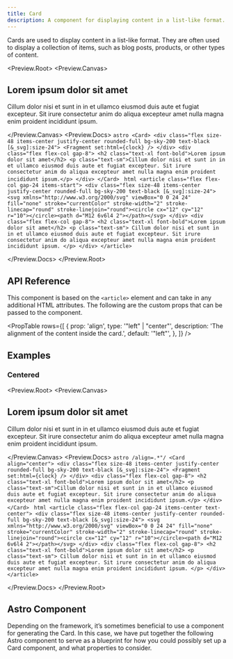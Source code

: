 ```yaml
---
title: Card
description: A component for displaying content in a list-like format.
---
```



Cards are used to display content in a list-like format. They are often used to display a collection of items, such as blog posts, products, or other types of content.

<Preview.Root>
  <Preview.Canvas>
    <Card>
      <div class="flex size-48 items-center justify-center rounded-full bg-sky-200 text-black [&_svg]:size-24">
        <Fragment set:html={clock} />
      </div>
      <div class="flex flex-col gap-8">
        <h2 class="text-xl font-bold">Lorem ipsum dolor sit amet</h2>
        <p class="text-sm">Cillum dolor nisi et sunt in in et ullamco eiusmod duis aute et fugiat excepteur. Sit irure consectetur anim do aliqua excepteur amet nulla magna enim proident incididunt ipsum.</p>
      </div>
    </Card>
  </Preview.Canvas>
  <Preview.Docs>
    <Tabs>
      <TabItem label="Astro" icon="astro">
        ```astro
        <Card>
          <div class="flex size-48 items-center justify-center rounded-full bg-sky-200 text-black [&_svg]:size-24">
            <Fragment set:html={clock} />
          </div>
          <div class="flex flex-col gap-8">
            <h2 class="text-xl font-bold">Lorem ipsum dolor sit amet</h2>
            <p class="text-sm">Cillum dolor nisi et sunt in in et ullamco eiusmod duis aute et fugiat excepteur. Sit irure consectetur anim do aliqua excepteur amet nulla magna enim proident incididunt ipsum.</p>
          </div>
        </Card>
        ```
      </TabItem>
      <TabItem label="Compiled" icon="seti:html">
        ```html
        <article class="flex flex-col gap-24 items-start">
          <div class="flex size-48 items-center justify-center rounded-full bg-sky-200 text-black [&_svg]:size-24">
            <svg xmlns="http://www.w3.org/2000/svg" viewBox="0 0 24 24" fill="none" stroke="currentColor" stroke-width="2" stroke-linecap="round" stroke-linejoin="round"><circle cx="12" cy="12" r="10"></circle><path d="M12 6v6l4 2"></path></svg>
          </div>
          <div class="flex flex-col gap-8">
            <h2 class="text-xl font-bold">Lorem ipsum dolor sit amet</h2>
            <p class="text-sm">
              Cillum dolor nisi et sunt in in et ullamco eiusmod duis aute et fugiat excepteur. Sit irure consectetur anim do aliqua excepteur amet nulla magna enim proident incididunt ipsum.
            </p>
          </div>
        </article>
        ```
      </TabItem>
    </Tabs>

  </Preview.Docs>
</Preview.Root>

## API Reference

This component is based on the `<article>` element and can take in any additional HTML attributes. The following are the custom props that can be passed to the component.

<PropTable
  rows={[
    {
      prop: 'align',
      type: '"left" | "center"',
      description: 'The alignment of the content inside the card.',
      default: '"left"',
    },
  ]}
/>

## Examples

### Centered

<Preview.Root>
  <Preview.Canvas>
    <Card align="center">
      <div class="flex size-48 items-center justify-center rounded-full bg-sky-200 text-black [&_svg]:size-24">
        <Fragment set:html={clock} />
      </div>
      <div class="flex flex-col gap-8">
        <h2 class="text-xl font-bold">Lorem ipsum dolor sit amet</h2>
        <p class="text-sm">Cillum dolor nisi et sunt in in et ullamco eiusmod duis aute et fugiat excepteur. Sit irure consectetur anim do aliqua excepteur amet nulla magna enim proident incididunt ipsum.</p>
      </div>
    </Card>
  </Preview.Canvas>
  <Preview.Docs>
    <Tabs>
      <TabItem label="Astro" icon="astro">
        ```astro /align=.*"/
        <Card align="center">
          <div class="flex size-48 items-center justify-center rounded-full bg-sky-200 text-black [&_svg]:size-24">
            <Fragment set:html={clock} />
          </div>
          <div class="flex flex-col gap-8">
            <h2 class="text-xl font-bold">Lorem ipsum dolor sit amet</h2>
            <p class="text-sm">Cillum dolor nisi et sunt in in et ullamco eiusmod duis aute et fugiat excepteur. Sit irure consectetur anim do aliqua excepteur amet nulla magna enim proident incididunt ipsum.</p>
          </div>
        </Card>
        ```
      </TabItem>
      <TabItem label="Compiled" icon="seti:html">
        ```html
        <article class="flex flex-col gap-24 items-center text-center">
          <div class="flex size-48 items-center justify-center rounded-full bg-sky-200 text-black [&_svg]:size-24">
            <svg xmlns="http://www.w3.org/2000/svg" viewBox="0 0 24 24" fill="none" stroke="currentColor" stroke-width="2" stroke-linecap="round" stroke-linejoin="round"><circle cx="12" cy="12" r="10"></circle><path d="M12 6v6l4 2"></path></svg>
          </div>
          <div class="flex flex-col gap-8">
            <h2 class="text-xl font-bold">Lorem ipsum dolor sit amet</h2>
            <p class="text-sm">
              Cillum dolor nisi et sunt in in et ullamco eiusmod duis aute et fugiat excepteur. Sit irure consectetur anim do aliqua excepteur amet nulla magna enim proident incididunt ipsum.
            </p>
          </div>
        </article>
        ```
      </TabItem>
    </Tabs>

  </Preview.Docs>
</Preview.Root>

## Astro Component

Depending on the framework, it’s sometimes beneficial to use a component for generating the Card. In this case, we have put together the following Astro component to serve as a blueprint for how you could possibly set up a Card component, and what properties to consider.

<Code code={CardRaw} lang="astro" title="Card.astro" />
